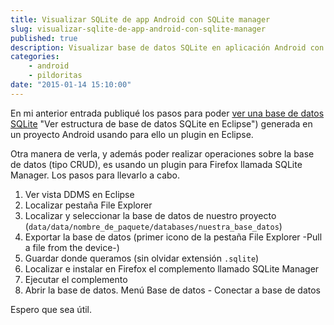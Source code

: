 ---
title: Visualizar SQLite de app Android con SQLite manager
slug: visualizar-sqlite-de-app-android-con-sqlite-manager
published: true
description: Visualizar base de datos SQLite en aplicación Android con plugin para Firefox llamado SQLite manager
categories:
    - android
    - pildoritas
date: "2015-01-14 15:10:00"
---

En mi anterior entrada publiqué los pasos para poder <a href="visualizar-sqlite-de-app-android-con-eclipse">ver una base de datos SQLite</a> "Ver estructura de base de datos SQLite en Eclipse") generada en un proyecto Android usando para ello un plugin en Eclipse.

Otra manera de verla, y además poder realizar operaciones sobre la base de datos (tipo CRUD), es usando un plugin para Firefox llamada SQLite Manager. Los pasos para llevarlo a cabo.

1.  Ver vista DDMS en Eclipse
2.  Localizar pestaña File Explorer
3.  Localizar y seleccionar la base de datos de nuestro proyecto (`data/data/nombre_de_paquete/databases/nuestra_base_datos`)
4.  Exportar la base de datos (primer icono de la pestaña File Explorer -Pull a file from the device-)
5.  Guardar donde queramos (sin olvidar extensión `.sqlite`)
6.  Localizar e instalar en Firefox el complemento llamado SQLite Manager
7.  Ejecutar el complemento
8.  Abrir la base de datos. Menú Base de datos - Conectar a base de datos

Espero que sea útil.
